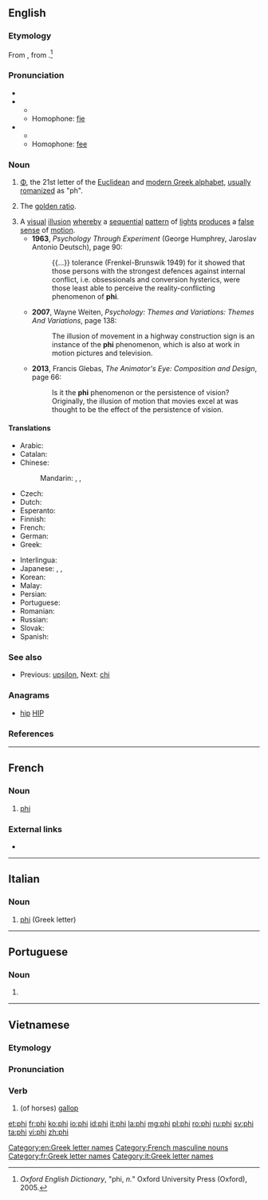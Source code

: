==English==
{{wikipedia}}
{{letter disp2|upsilon|[[image:Greek letter uppercase Phi.svg|36px]] [[image:Greek_lc_phi.png|27px]]|chi|φεῖ|Φ|φ}}

===Etymology===
From {{etyl|LL.|en}} {{term|phi|lang=la}}, from {{etyl|grc|en}} {{term|ϕεῖ|lang=grc}}.<ref>''Oxford English Dictionary'', {{nowrap|3rd ed.}} "phi, ''n.''" Oxford University Press (Oxford), 2005.</ref>

===Pronunciation===
* {{IPA|/faɪ/|lang=en}}
* {{audio|En-us-phi.ogg|Audio (US)}}
** {{rhymes|aɪ|lang=en}}
** Homophone: [[fie]]
* {{IPA|/fiː/|lang=en}}
** {{rhymes|iː|lang=en}}
** Homophone: [[fee]]

===Noun===
{{en-noun}}

# [[Φ]], the 21st letter of the [[Euclidean alphabet|Euclidean]] and [[Greek alphabet|modern Greek alphabet]], [[usually]] [[romanize]]d as "ph".
# {{context|mathematics|lang=en}} The [[golden ratio]].
# A [[visual]] [[illusion]] [[whereby]] a [[sequential]] [[pattern]] of [[light]]s [[produce]]s a [[false]] [[sense]] of [[motion]].
#* '''1963''', ''Psychology Through Experiment'' (George Humphrey, ‎Jaroslav Antonio Deutsch), page 90:
#*: {{...}} tolerance (Frenkel-Brunswik 1949) for it showed that those persons with the strongest defences against internal conflict, i.e. obsessionals and conversion hysterics, were those least able to perceive the reality-conflicting phenomenon of '''phi'''.
#* '''2007''', Wayne Weiten, ''Psychology: Themes and Variations: Themes And Variations'', page 138:
#*: The illusion of movement in a highway construction sign is an instance of the '''phi''' phenomenon, which is also at work in motion pictures and television.
#* '''2013''', Francis Glebas, ''The Animator's Eye: Composition and Design'', page 66:
#*: Is it the '''phi''' phenomenon or the persistence of vision? Originally, the illusion of motion that movies excel at was thought to be the effect of the persistence of vision.

====Translations====
{{trans-top|Greek letter}}
* Arabic: {{t|ar|فَاي|m|tr=fay}}
* Catalan: {{t+|ca|fi|f}}
* Chinese:
*: Mandarin: {{t+|cmn|弗愛|sc=Hani}}, {{t|cmn|佛爱|tr=fú'ài|sc=Hani}}, {{t+|cmn|斐|tr=fěi|sc=Hani}}
* Czech: {{t|cs|fí|n}}
* Dutch: {{t|nl|phi|m|f}}
* Esperanto: {{t|eo|fio}}
* Finnish: {{t+|fi|fii}}
* French: {{t+|fr|phi|m}}
* German: {{t+|de|Phi|n}}
* Greek: {{t+|el|φι|n}}
{{trans-mid}}
* Interlingua: {{t|ia|phi}}
* Japanese: {{t|ja|ファイ|tr=fai|sc=Jpan}}, {{t|ja|フィ|tr=fi|sc=Jpan}}, {{t|ja|ピー|tr=pī|sc=Jpan}}
* Korean: {{t+|ko|피|sc=Kore}}
* Malay: {{t|ms|fi}}
* Persian: {{t+|fa|فی|tr=fi|sc=fa-Arab}}
* Portuguese: {{t+|pt|fi|m}}
* Romanian: {{t+|ro|fi}}
* Russian: {{t+|ru|фи}}
* Slovak: {{t|sk|fí}}
* Spanish: {{t+|es|fi|f}}
{{trans-bottom}}

===See also===
* {{sense|Greek letter}} Previous: [[upsilon]], Next: [[chi]]

===Anagrams===
* [[hip#English|hip]] [[HIP#English|HIP]]

[[Category:en:Greek letter names]]

===References===
<references/>

----

==French==

===Noun===
{{fr-noun|m|phi}}

# [[#English|phi]] {{gloss|Greek letter}}

===External links===
* {{R:TLFi}}

[[Category:French masculine nouns]]
[[Category:fr:Greek letter names]]

----

==Italian==

===Noun===
{{wikipedia|lang=it}}
{{head|it|noun|g=m|invariable}}

# [[#English|phi]] (Greek letter)

[[Category:it:Greek letter names]]

----

==Portuguese==

===Noun===
{{pt-noun|m|phi}}

# {{pt-obsolete-hellenism|fi}}

----

==Vietnamese==

===Etymology===
{{vi-etym-sino|飛|to fly; to gallop}}

===Pronunciation===
{{vi-pron}}

===Verb===
{{vi-verb}}

# (of horses) [[gallop]]

[[et:phi]]
[[fr:phi]]
[[ko:phi]]
[[io:phi]]
[[id:phi]]
[[it:phi]]
[[la:phi]]
[[mg:phi]]
[[pl:phi]]
[[ro:phi]]
[[ru:phi]]
[[sv:phi]]
[[ta:phi]]
[[vi:phi]]
[[zh:phi]]